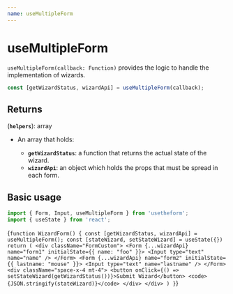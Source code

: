 ---
name: useMultipleForm
---


# useMultipleForm
`useMultipleForm(callback: Function)` provides the logic to handle the implementation of wizards.

```javascript
const [getWizardStatus, wizardApi] = useMultipleForm(callback);
```

## Returns

(**`helpers`**): array

- An array that holds:

  - **`getWizardStatus`**: a function that returns the actual state of the wizard.
  - **`wizardApi`**: an object which holds the props that must be spread in each form.

## Basic usage

```javascript
import { Form, Input, useMultipleForm } from 'usetheform';
import { useState } from 'react';
```

<Playground>{`function WizardForm() {
    const [getWizardStatus, wizardApi] = useMultipleForm();
    const [stateWizard, setStateWizard] = useState({})
    return (
      <div className="FormCustom">
        <Form {...wizardApi} name="form1" initialState={{ name: "foo" }}>
          <Input type="text" name="name" />
        </Form>
        <Form {...wizardApi} name="form2" initialState={{ lastname: "mouse" }}>
          <Input type="text" name="lastname" />
        </Form>
        <div className="space-x-4 mt-4">
          <button onClick={() => setStateWizard(getWizardStatus())}>Submit Wizard</button>
          <code>{JSON.stringify(stateWizard)}</code>
        </div>
      </div>
    )
  }`}
</Playground>
